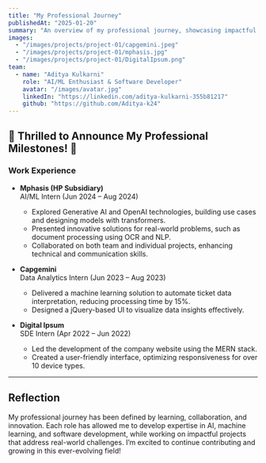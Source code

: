 ```yaml
---
title: "My Professional Journey"
publishedAt: "2025-01-20"
summary: "An overview of my professional journey, showcasing impactful experiences and contributions in the field of AI and software development."
images:
  - "/images/projects/project-01/capgemini.jpeg"
  - "/images/projects/project-01/mphasis.jpg"
  - "/images/projects/project-01/DigitalIpsum.png"
team:
  - name: "Aditya Kulkarni"
    role: "AI/ML Enthusiast & Software Developer"
    avatar: "/images/avatar.jpg"
    linkedIn: "https://linkedin.com/aditya-kulkarni-355b81217"
    github: "https://github.com/Aditya-k24"
---
```


## 🚀 Thrilled to Announce My Professional Milestones! 🚀

### Work Experience

- **Mphasis (HP Subsidiary)**  
  AI/ML Intern (Jun 2024 – Aug 2024)  
  - Explored Generative AI and OpenAI technologies, building use cases and designing models with transformers.  
  - Presented innovative solutions for real-world problems, such as document processing using OCR and NLP.  
  - Collaborated on both team and individual projects, enhancing technical and communication skills.  

- **Capgemini**  
  Data Analytics Intern (Jun 2023 – Aug 2023)  
  - Delivered a machine learning solution to automate ticket data interpretation, reducing processing time by 15%.  
  - Designed a jQuery-based UI to visualize data insights effectively.  

- **Digital Ipsum**  
  SDE Intern (Apr 2022 – Jun 2022)  
  - Led the development of the company website using the MERN stack.  
  - Created a user-friendly interface, optimizing responsiveness for over 10 device types.  

---

## Reflection

My professional journey has been defined by learning, collaboration, and innovation. Each role has allowed me to develop expertise in AI, machine learning, and software development, while working on impactful projects that address real-world challenges. I’m excited to continue contributing and growing in this ever-evolving field!
